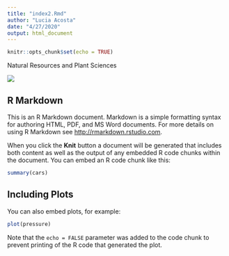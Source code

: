 ```yaml
---
title: "index2.Rmd"
author: "Lucia Acosta"
date: "4/27/2020"
output: html_document
---
```


```r
knitr::opts_chunk$set(echo = TRUE)
```

Natural Resources and Plant Sciences

![](https://hort.cals.cornell.edu/sites/hort.cals.cornell.edu/files/shared/images/minns250x200_1.jpg)


## R Markdown

This is an R Markdown document. Markdown is a simple formatting syntax for authoring HTML, PDF, and MS Word documents. For more details on using R Markdown see <http://rmarkdown.rstudio.com>.

When you click the **Knit** button a document will be generated that includes both content as well as the output of any embedded R code chunks within the document. You can embed an R code chunk like this:

```r
summary(cars)
```

## Including Plots

You can also embed plots, for example:

```r
plot(pressure)
```

Note that the `echo = FALSE` parameter was added to the code chunk to prevent printing of the R code that generated the plot.
